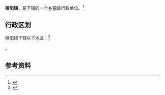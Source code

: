{{中国乡级行政区|35/09/81/101/000
|景观照片文件名=穆阳镇 - Muyang Town - 2016.07 - panoramio.jpg
}}

'''穆阳镇'''，是{{PRC admin/fullname|35/09/81/101/000|3}}下辖的一个[[乡镇|乡镇]]级行政单位。<ref>{{PRC admin/ref sgc|{{PRC admin/parent|35/09/81/101/000}}}}</ref>

== 行政区划 ==

穆阳镇下辖以下地区：<ref>{{PRC admin/ref sgc|35/09/81/101/000}}</ref>

{{PRC admin/children|35/09/81/101/000}}。

== 参考资料 ==

{{reflist}}

{{行政区划小作品}}
{{PRC admin/navcat|35/09/81/101/000}}